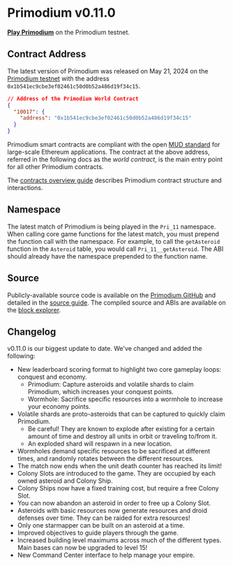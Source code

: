 # Primodium v0.11.0

[**Play Primodium**](https://www.primodium.com) on the Primodium testnet.

## Contract Address

The latest version of Primodium was released on May 21, 2024 on the
[Primodium testnet](./world-extension/deploy.mdx) with the address
`0x1b541ec9cbe3ef02461c50d0b52a486d19f34c15`.

```json copy
// Address of the Primodium World Contract
{
  "10017": {
    "address": "0x1b541ec9cbe3ef02461c50d0b52a486d19f34c15"
  }
}
```

Primodium smart contracts are compliant with the open
[MUD standard](https://www.mud.dev) for large-scale Ethereum applications. The
contract at the above address, referred in the following docs as the _world
contract_, is the main entry point for all other Primodium contracts.

The [contracts overview guide](./overview-contracts.mdx) describes Primodium
contract structure and interactions.

## Namespace

The latest match of Primodium is being played in the `Pri_11` namespace. When
calling core game functions for the latest match, you must prepend the function
call with the namespace. For example, to call the `getAsteroid` function in the
`Asteroid` table, you would call `Pri_11__getAsteroid`. The ABI should already
have the namespace prepended to the function name.

## Source

Publicly-available source code is available on the
[Primodium GitHub](https://github.com/primodiumxyz/developer/tree/main@primodiumxyz/contracts)
and detailed in the [source guide](./overview-source.mdx). The compiled source
and ABIs are available on the
[block explorer](https://primodium-sepolia.explorer.caldera.xyz/address/0x060f3f0915999fa84886f6e993cd95c4b2046b43?tab=contract).

## Changelog

v0.11.0 is our biggest update to date. We've changed and added the following:

- New leaderboard scoring format to highlight two core gameplay loops: conquest and economy.
  - Primodium: Capture asteroids and volatile shards to claim Primodium, which increases your conquest points.
  - Wormhole: Sacrifice specific resources into a wormhole to increase your economy points.
- Volatile shards are proto-asteroids that can be captured to quickly claim Primodium.
  - Be careful! They are known to explode after existing for a certain amount of time and destroy all units in orbit or traveling to/from it.
  - An exploded shard will respawn in a new location.
- Wormholes demand specific resources to be sacrificed at different times, and randomly rotates between the different resources.
- The match now ends when the unit death counter has reached its limit!
- Colony Slots are introduced to the game. They are occupied by each owned asteroid and Colony Ship.
- Colony Ships now have a fixed training cost, but require a free Colony Slot.
- You can now abandon an asteroid in order to free up a Colony Slot.
- Asteroids with basic resources now generate resources and droid defenses over time. They can be raided for extra resources!
- Only one starmapper can be built on an asteroid at a time.
- Improved objectives to guide players through the game.
- Increased building level maximums across much of the different types. Main bases can now be upgraded to level 15!
- New Command Center interface to help manage your empire.
